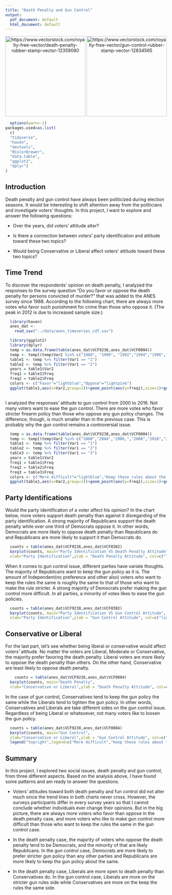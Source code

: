```yaml
---
title: "Death Penalty and Gun Control"
output:
  pdf_document: default
  html_document: default
---
```


<center>
<img src = "../figs/dp.jpg" alt = "https://www.vectorstock.com/royalty-free-vector/death-penalty-rubber-stamp-vector-12359080" width = "250" align = "middle" />
<img src = "../figs/gc.jpg" alt = "https://www.vectorstock.com/royalty-free-vector/gun-control-rubber-stamp-vector-12834565" width = "250" align = "middle"/>
</center>

```r
  options(warn=-1)
packages.used=as.list(
  c(
  "tidyverse",
  "haven",
  "devtools",
  "RColorBrewer",
  "data.table",
  "ggplot2",
  "dplyr")
)
```

## Introduction
Death penalty and gun control have always been politicized during election seasons. It would be interesting to shift attention away from the politicians and investigate voters' thoughts. In this project, I want to explore and answer the following questions:

- Over the years, did voters' attitude alter? 

- Is there a connection between voters' party identification and attitude toward these two topics?

- Would being Conservative or Liberal affect voters' attitude toward these two topics?

## Time Trend
To discover the respondents' opinion on death penalty, I analyzed the responses to the survey question "Do you favor or oppose the death penalty for persons convicted 
of murder?" that was added to the ANES survey since 1988. According to the following chart, there are always more votes who favor such punishment for crime than those who oppose it. (The peak in 2012 is due to increased sample size.)

```r
  library(haven)
  anes_dat <-
    read_sav("../data/anes_timeseries_cdf.sav")
```
```r
  library(ggplot2)
  library(dplyr)
  temp = as.data.frame(table(anes_dat$VCF9236,anes_dat$VCF0004))
  temp <- temp[(temp$Var2 %in% c("1988", "1990", "1992","1994","1996","1998","2000","2004","2006,","2008","2010","2012","2014","2016")),]
  table1 <- temp %>% filter(Var1 == "1")
  table2 <- temp %>% filter(Var1 == "2")
  years = table1$Var2
  freq1 = table1$Freq
  freq2 = table2$Freq
  colors <- c("Favor"="lightblue","Oppose"="lightpink")
  ggplot(table1,aes(x=Var2,group=1))+geom_point(aes(y=freq1),size=1)+geom_line(aes(y=Freq,color="Favor"))+geom_line(aes(y=freq2,color="Oppose"))+geom_point(aes(y=freq2),size=1)+labs(x="Year",y="Freq",color = "Legend",title="Voter's attitude toward Death Penalty")+scale_color_manual(values = colors)
  
```

I analyzed the responses' attitude to gun control from 2000 to 2016. Not many voters want to ease the gun control. There are more votes who favor stricter firearm policy than those who oppose any gun policy changes. The difference, though, is much smaller than in the previous case. This is probably why the gun control remains a controversial issue. 
```r
  temp = as.data.frame(table(anes_dat$VCF9238,anes_dat$VCF0004))
  temp <- temp[(temp$Var2 %in% c("2000","2004","2006,","2008","2010","2012","2014","2016")),]
  table1 <- temp %>% filter(Var1 == "1")
  table2 <- temp %>% filter(Var1 == "2")
  table3 <- temp %>% filter(Var1 == "3")
  years = table1$Var2
  freq1 = table1$Freq
  freq2 = table2$Freq
  freq3 = table3$Freq
  colors <- c("More difficult"="lightblue","Keep these rules about the same"="lightpink","Make it easier"="orange")
  ggplot(table1,aes(x=Var2,group=1))+geom_point(aes(y=freq1),size=1)+geom_line(aes(y=Freq,color="More difficult"))+geom_line(aes(y=freq2,color="Keep these rules about the same"))+geom_point(aes(y=freq2),size=1)+geom_line(aes(y=freq3,color="Make it easier"))+geom_point(aes(y=freq3),size=1)+labs(x="Year",y="Freq",color = "Legend",title="Voter's attitude toward Gun Control")+scale_color_manual(values = colors)
```

## Party Identifications

Would the party identification of a voter affect his opinion? In the chart below, more voters support death penalty than against it disregarding of the party identification. A strong majority of Republicans support the death penalty while over one third of Democrats oppose it. In other words, Democrats are more likely to oppose death penalty than Republicans do and Republicans are more likely to support it than Democrats do. 

```r
  counts = table(anes_dat$VCF9236,anes_dat$VCF0302)
  barplot(counts, main="Party Identification VS Death Penalty Attitude",
  xlab="Party Identification",ylab = "Death Penalty Attitude", col=c("lightblue","lightpink"), legend=c("Favor","Oppose"),beside=TRUE,names.arg = c("Republican","Independent","No preference","Other","Democrat"),args.legend = list(x="top"))
```

When it comes to gun control issue, different parties have variate thoughts. The majority of Republicans want to keep the gun policy as it is. The amount of Independent(no preference and other also) voters who want to keep the rules the same is roughly the same to that of those who want to make the rule stricter. A strong majority of Democrats prefer making the gun control more difficult. In all parties, a minority of votes likes to ease the gun policies.

```r
  counts = table(anes_dat$VCF9238,anes_dat$VCF0302)
  barplot(counts, main="Party Identification VS Gun Control Attitude",
  xlab="Party Identification",ylab = "Gun Control Attitude", col=c("lightblue","lightpink","orange"), legend=c("More difficult","Keep these rules about the same","Make it easier"),beside=TRUE,names.arg = c("Republican","Independent","No preference","Other","Democrat"),args.legend = list(x="top"))
```

## Conservative or Liberal
For the last part, let's see whether being liberal or conservative would affect voters' attitude. No matter the voters are Liberal, Moderate or Conservative, the majority prefer favoring the death penalty. Liberal voters are more likely to oppose the death penalty than others. On the other hand, Conservative are least likely to oppose death penalty.

```r
    counts = table(anes_dat$VCF9236,anes_dat$VCF0804)
  barplot(counts, main="Death Penalty",
  xlab="Conservative or Liberal",ylab = "Death Penalty Attitude", col=c("lightblue","lightpink"), legend=c("Favor","Oppose"),names.arg = c("Liberal","Moderate","Conservative","DK"),args.legend = list(x="topright"))
```

In the case of gun control, Conservatives tend to keep the gun policy the same while the Liberals tend to tighten the gun policy. In other words, Conservatives and Liberals are take different sides on the gun control issue. Regardless of being Liberal or whatsoever, not many voters like to loosen the gun policy. 


```r
  counts = table(anes_dat$VCF9238,anes_dat$VCF0804)
  barplot(counts, main="Gun Control",
  xlab="Conservative or Liberal",ylab = "Gun Control Attitude", col=c("lightblue","lightpink","orange"),names.arg = c("Liberal","Moderate","Conservative","DK"),args.legend = list(x="topright"))
  legend("topright",legend=c("More difficult","Keep these rules about the same","Make it easier"),fill = c("lightblue","lightpink","orange","lightgrey"), cex=0.55)
```

## Summary
In this project, I explored two social issues, death penalty and gun control, from three different aspects. Based on the analysis above, I have found some patterns and am ready to answer the questions.

- Voters' attitudes toward both death penalty and fun control did not alter much since the trend lines in both charts never cross. However, the surveys participants differ in every survey years so that I cannot conclude whether individuals ever change their opinions. But in the big picture, there are always more voters who favor than oppose in the death penalty case, and more voters who like to make gun control more difficult than those who want to keep the rules the same in the gun control case.

- In the death penalty case, the majority of voters who oppose the death penalty tend to be Democrats, and the minority of that are likely Republicans. In the gun control case, Democrats are more likely to prefer stricter gun policy than any other parties and Republicans are more likely to keep the gun policy about the same.

- In the death penalty case, Liberals are more open to death penalty than Conservatives do. In the gun control case, Liberals are more on the stricter gun rules side while Conservatives are more on the keep the rules the same side.

